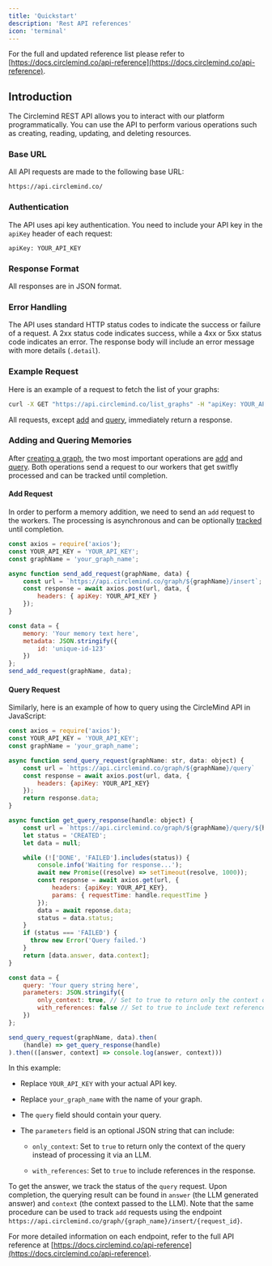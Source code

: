 ```yaml
---
title: 'Quickstart'
description: 'Rest API references'
icon: 'terminal'
---
```


For the full and updated reference list please refer to [https://docs.circlemind.co/api-reference](https://docs.circlemind.co/api-reference).

## Introduction

The Circlemind REST API allows you to interact with our platform programmatically. You can use the API to perform various operations such as creating, reading, updating, and deleting resources.

### Base URL

All API requests are made to the following base URL:

```
https://api.circlemind.co/
```

### Authentication

The API uses api key authentication. You need to include your API key in the `apiKey` header of each request:

```
apiKey: YOUR_API_KEY
```

### Response Format

All responses are in JSON format.

### Error Handling

The API uses standard HTTP status codes to indicate the success or failure of a request. A 2xx status code indicates success, while a 4xx or 5xx status code indicates an error. The response body will include an error message with more details (`.detail`).

### Example Request

Here is an example of a request to fetch the list of your graphs:

```bash
curl -X GET "https://api.circlemind.co/list_graphs" -H "apiKey: YOUR_API_KEY"
```

All requests, except [add](https://docs.circlemind.co/api-reference/add-memory) and [query](https://docs.circlemind.co/api-reference/query-memory), immediately return a response.

### Adding and Quering Memories

After [creating a graph](https://docs.circlemind.co/api-reference/create-new-graph), the two most important operations are [add](https://docs.circlemind.co/api-reference/add-memory) and [query](https://docs.circlemind.co/api-reference/query-memory). Both operations send a request to our workers that get switfly processed and can be tracked until completion.

#### Add Request

In order to perform a memory addition, we need to send an `add` request to the workers. The processing is asynchronous and can be optionally [tracked](https://docs.circlemind.co/api-reference/check-add-request-status) until completion.

```javascript
const axios = require('axios');
const YOUR_API_KEY = 'YOUR_API_KEY';
const graphName = 'your_graph_name';

async function send_add_request(graphName, data) {
    const url = `https://api.circlemind.co/graph/${graphName}/insert`;
    const response = await axios.post(url, data, {
        headers: { apiKey: YOUR_API_KEY }
    });
}

const data = {
    memory: 'Your memory text here',
    metadata: JSON.stringify({
        id: 'unique-id-123'
    })
};
send_add_request(graphName, data);
```

#### Query Request

Similarly, here is an example of how to query using the CircleMind API in JavaScript:

```javascript
const axios = require('axios');
const YOUR_API_KEY = 'YOUR_API_KEY';
const graphName = 'your_graph_name';

async function send_query_request(graphName: str, data: object) {
    const url = `https://api.circlemind.co/graph/${graphName}/query`
    const response = await axios.post(url, data, {
        headers: {apiKey: YOUR_API_KEY}
    });
    return response.data;
}

async function get_query_response(handle: object) {
    const url = `https://api.circlemind.co/graph/${graphName}/query/${handle.requestId}`;
    let status = 'CREATED';
    let data = null;

    while (!['DONE', 'FAILED'].includes(status)) {
        console.info('Waiting for response...');
        await new Promise((resolve) => setTimeout(resolve, 1000));
        const response = await axios.get(url, {
            headers: {apiKey: YOUR_API_KEY},
            params: { requestTime: handle.requestTime }
        });
        data = await reponse.data;
        status = data.status;        
    }
    if (status === 'FAILED') {
      throw new Error('Query failed.')
    }
    return [data.answer, data.context];
}

const data = {
    query: 'Your query string here',
    parameters: JSON.stringify({
        only_context: true, // Set to true to return only the context of the query
        with_references: false // Set to true to include text references in the response
    })
};

send_query_request(graphName, data).then(
    (handle) => get_query_response(handle)
).then(([answer, context] => console.log(answer, context)))
```

In this example:

* Replace `YOUR_API_KEY` with your actual API key.

* Replace `your_graph_name` with the name of your graph.

* The `query` field should contain your query.

* The `parameters` field is an optional JSON string that can include:

  * `only_context`: Set to `true` to return only the context of the query instead of processing it via an LLM.

  * `with_references`: Set to `true` to include references in the response.

To get the answer, we track the status of the `query` request. Upon completion, the querying result can be found in `answer` (the LLM generated answer) and `context` (the context passed to the LLM).
Note that the same procedure can be used to track `add` requests using the endpoint `https://api.circlemind.co/graph/{graph_name}/insert/{request_id}`.

For more detailed information on each endpoint, refer to the full API reference at [https://docs.circlemind.co/api-reference](https://docs.circlemind.co/api-reference).